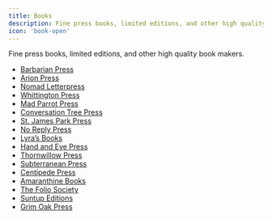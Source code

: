```yaml
---
title: Books
description: Fine press books, limited editions, and other high quality book makers.
icon: 'book-open'
---
```


Fine press books, limited editions, and other high quality book makers.

- [Barbarian Press](http://barbarianpress.com)
- [Arion Press](https://www.arionpress.com/)
- [Nomad Letterpress](https://www.nomadletterpress.com/)
- [Whittington Press](http://whittingtonpressshop.com/)
- [Mad Parrot Press](https://www.madparrotpress.com/)
- [Conversation Tree Press](https://conversationtreepress.com/collections/all)
- [St. James Park Press](https://www.stjamesparkpress.com/)
- [No Reply Press](https://www.noreplypress.com/)
- [Lyra’s Books](https://www.lyrasbooks.com/)
- [Hand and Eye Press](http://handandeyepress.com/)
- [Thornwillow Press](https://thornwillow.com/)
- [Subterranean Press](https://subterraneanpress.com/)
- [Centipede Press](http://centipedepress.com/)
- [Amaranthine Books](https://amaranthinebooks.com/)
- [The Folio Society](https://www.foliosociety.com/)
- [Suntup Editions](https://suntup.press/)
- [Grim Oak Press](https://grimoakpress.com/)

